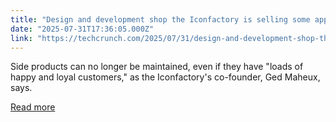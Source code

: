 ```yaml
---
title: "Design and development shop the Iconfactory is selling some apps —and AI is partially to blame"
date: "2025-07-31T17:36:05.000Z"
link: "https://techcrunch.com/2025/07/31/design-and-development-shop-the-iconfactory-is-selling-some-apps-and-ai-is-partially-to-blame/"
---
```


Side products can no longer be maintained, even if they have "loads of happy and loyal customers," as the Iconfactory's co-founder, Ged Maheux, says.

[Read more](https://techcrunch.com/2025/07/31/design-and-development-shop-the-iconfactory-is-selling-some-apps-and-ai-is-partially-to-blame/)
